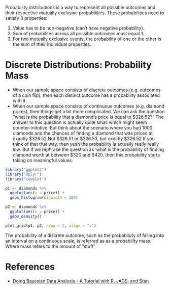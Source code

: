 Probability distributions is a way to represent all possible outcomes and their respective mutually exclusive probabilities. These probabilities need to satisfy 3 properties:

1. Value has to be non-negative (can't have negative probability).
1. Sum of probabilites across all possible outcomes must equal 1.
1. For two mutually exclusive events, the probability of one or the other is the sum of their individual properties.

# Discrete Distributions: Probability Mass

* When our sample space consists of discrete outcomes (e.g. outcomes of a coin flip), then each distinct outcome has a probability associated with it. 
* When our sample space consists of continuous outcomes (e.g. diamond prices), then things get a bit more complicated. We can ask the question "what is the probability that a diamond's price is equal to \$326.52?" The answer to this question is actually quite small which might seem counter-initutive. But think about the scenario where you had 1000 diamonds and the chances of finding a diamond that was priced at exactly \$326.52 Not \$326.51 or \$326.53, but exactly \$326.52 If you think of that that way, then yeah the probability is actually really really low. But if we rephrase the question as 'what is the probability of finding diamond worth at between \$320 and \$420, then this probability starts taking on meaningful values. 

```r
library("ggplot2")
library("dplyr")
library("cowplot")

p1 <- diamonds %>%
  ggplot(aes(x = price)) +
  geom_histogram(binwidth = 100)

p2 <- diamonds %>%
  ggplot(aes(x = price)) +
  geom_density()

plot_grid(p1, p2, nrow = 2, align = "v")
```

The probability of a discrete outcome, such as the probabiluty of falling into an interval on a continuous scale, is referred as as a probability mass. Where mass refers to the amount of "stuff"


# References

* [Doing Bayesian Data Analysis - A Tutorial with R, JAGS, and Stan](https://sites.google.com/site/doingbayesiandataanalysis/)
